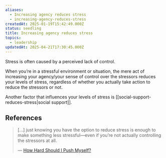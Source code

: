 ```yaml
---
aliases:
  - Increasing agency reduces stress
  - increasing-agency-reduces-stress
createdAt: 2025-01-19T15:42:49.000Z
status: seedling
title: Increasing agency reduces stress
topics:
  - leadership
updatedAt: 2025-04-21T17:30:45.000Z
---
```

Stress is often caused by a perceived lack of control.

When you’re in a stressful environment or situation, the mere act of increasing your agency/your sense of control over the stressors reduces your levels of stress, regardless of whether you actually take action to reduce the stressors or not.

Another factor that influences your levels of stress is [[social-support-reduces-stress|social support]].

## References

> […] just knowing you have the option to reduce stress is enough to make something less stressful—even if you’re not actually controlling the stressors at all.
>
> — [How Hard Should I Push Myself?](https://readwise.io/bookreview/11303845?highlight=235390231)
